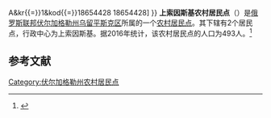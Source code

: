 {{Infobox Settlement
| official_name = 上索因斯基农村居民点
| native_name = Верхнесоинское сельское поселение
| settlement_type = [[农村居民点|农村居民点]]
| subdivision_type = [[国家|国家]]
| subdivision_type1 = [[州_(俄罗斯)|州]]
| subdivision_type2 = [[区_(苏联)|区]]
| subdivision_name = {{RUS}}
| subdivision_name1 = [[伏尔加格勒州|伏尔加格勒州]]
| subdivision_name2 = [[乌留平斯克区|乌留平斯克区]]
| seat_type = 行政中心
| seat = 上索因斯基
| population_as_of=2016
| population_footnotes = <ref name=stat />
| population_total = 493
| coordinates_display = inline,title
| latd = 50 | latm = 42 | lats = 59 | latNS = N
| longd = 41 | longm = 41 | longs = 47 | longEW = E
| timezone = [[莫斯科时间|MSK]]
| utc_offset = +3
| blank_name = [[俄罗斯市政土地区划代码|OKTMO编码]]
| blank_info = [http://classif.spb.ru/classificators/view/tma.php?st{{=}}A&kr{{=}}1&kod{{=}}18654428 18654428]
}}
'''上索因斯基农村居民点'''（{{lang-ru|Верхнесоинское сельское поселение}}）是[[俄罗斯联邦|俄罗斯联邦]][[伏尔加格勒州|伏尔加格勒州]][[乌留平斯克区|乌留平斯克区]]所属的一个[[农村居民点|农村居民点]]。其下辖有2个居民点，行政中心为上索因斯基。据2016年统计，该农村居民点的人口为493人。<ref name=stat>{{cite web | url = http://www.gks.ru/free_doc/doc_2016/bul_dr/mun_obr2016.rar | title = Численность населения Российской Федерации по муниципальным образованиям на 1 января 2016 года | language = ru | accessdate = 2016-12-19 | archive-date = 2019-05-13 | archive-url = https://web.archive.org/web/20190513150350/http://www.gks.ru/free_doc/doc_2016/bul_dr/mun_obr2016.rar | dead-url = no }}</ref>

== 参考文献 ==
{{reflist}}

{{Russia-stub}}

[[Category:伏尔加格勒州农村居民点|Category:伏尔加格勒州农村居民点]]